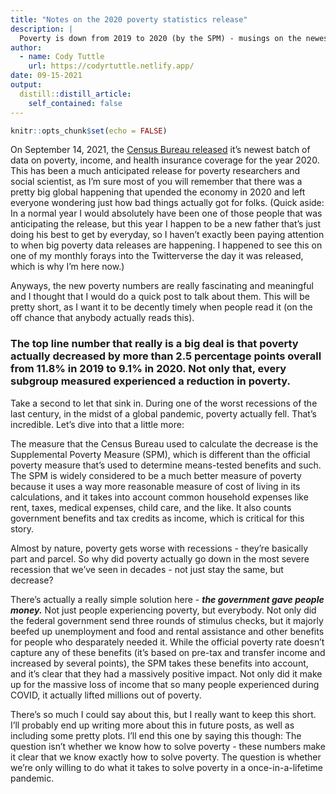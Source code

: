 ```yaml
---
title: "Notes on the 2020 poverty statistics release"
description: |
  Poverty is down from 2019 to 2020 (by the SPM) - musings on the newest batch of data on poverty and income from the Census Bureau
author:
  - name: Cody Tuttle
    url: https://codyrtuttle.netlify.app/
date: 09-15-2021
output:
  distill::distill_article:
    self_contained: false
---
```



```r
knitr::opts_chunk$set(echo = FALSE)
```

On September 14, 2021, the [Census Bureau released](https://www.census.gov/library/publications/2021/demo/p60-275.html) it's newest batch of data on poverty, income, and health insurance coverage for the year 2020. This has been a much anticipated release for poverty researchers and social scientist, as I'm sure most of you will remember that there was a pretty big global happening that upended the economy in 2020 and left everyone wondering just how bad things actually got for folks. (Quick aside: In a normal year I would absolutely have been one of those people that was anticipating the release, but this year I happen to be a new father that's just doing his best to get by everyday, so I haven't exactly been paying attention to when big poverty data releases are happening. I happened to see this on one of my monthly forays into the Twitterverse the day it was released, which is why I'm here now.)

Anyways, the new poverty numbers are really fascinating and meaningful and I thought that I would do a quick post to talk about them. This will be pretty short, as I want it to be decently timely when people read it (on the off chance that anybody actually reads this). 

### The top line number that really is a big deal is that poverty actually decreased by more than 2.5 percentage points overall from 11.8% in 2019 to 9.1% in 2020. Not only that, every subgroup measured experienced a reduction in poverty.

Take a second to let that sink in. During one of the worst recessions of the last century, in the midst of a global pandemic, poverty actually fell. That's incredible. Let's dive into that a little more:

The measure that the Census Bureau used to calculate the decrease is the Supplemental Poverty Measure (SPM), which is different than the official poverty measure that's used to determine means-tested benefits and such. The SPM is widely considered to be a much better measure of poverty because it uses a way more reasonable measure of cost of living in its calculations, and it takes into account common household expenses like rent, taxes, medical expenses, child care, and the like. It also counts government benefits and tax credits as income, which is critical for this story. 

Almost by nature, poverty gets worse with recessions - they're basically part and parcel. So why did poverty actually go down in the most severe recession that we've seen in decades - not just stay the same, but decrease? 

There's actually a really simple solution here - ***the government gave people money.*** Not just people experiencing poverty, but everybody. Not only did the federal government send three rounds of stimulus checks, but it majorly beefed up unemployment and food and rental assistance and other benefits for people who desparately needed it. While the official poverty rate doesn't capture any of these benefits (it's based on pre-tax and transfer income and increased by several points), the SPM takes these benefits into account, and it's clear that they had a massively positive impact. Not only did it make up for the massive loss of income that so many people experienced during COVID, it actually lifted millions out of poverty. 

There's so much I could say about this, but I really want to keep this short. I'll probably end up writing more about this in future posts, as well as including some pretty plots. I'll end this one by saying this though: The question isn't whether we know how to solve poverty - these numbers make it clear that we know exactly how to solve poverty. The question is whether we're only willing to do what it takes to solve poverty in a once-in-a-lifetime pandemic.



